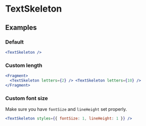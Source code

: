 # TextSkeleton

## Examples

### Default

```jsx live
<TextSkeleton />
```

### Custom length

```jsx live
<Fragment>
  <TextSkeleton letters={2} /> <TextSkeleton letters={10} />
</Fragment>
```

### Custom font size

Make sure you have `fontSize` and `lineHeight` set properly.

```jsx live
<TextSkeleton styles={{ fontSize: 1, lineHeight: 1 }} />
```
